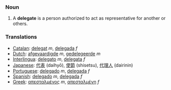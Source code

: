 ===Noun===

#A '''delegate''' is a person authorized to act as representative for another or others.

===Translations===
*[[Catalan]]: [[delegat]] ''m'', [[delegada]] ''f''
*[[Dutch]]: [[afgevaardigde]] ''m'', [[gedelegeerde]] ''m''
*[[Interlingua]]: [[delegato]] ''m'', [[delegata]] ''f''
*[[Japanese]]: [[代表]] (daihyō), [[使節]] (shisetsu), [[代理人]] (dairinin)
*[[Portuguese]]: [[delegado]] ''m'', [[delegada]] ''f''
*[[Spanish]]: [[delegado]] ''m'', [[delegada]] ''f''
*[[Greek]]: [[απεσταλμένος]] ''m'', [[απεσταλμένη]] ''f''